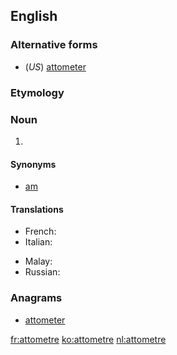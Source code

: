 ==English==

===Alternative forms===
* (''US'') [[attometer]]

===Etymology===
{{prefix|atto|metre|lang=en}}

===Noun===
{{en-noun}}

# {{SI-unit|atto|metre|length|lang=en}}

====Synonyms====
* [[am]]

====Translations====
{{trans-top|10<sup>-18</sup> metres}}
* French: {{t+|fr|attomètre|m}}
* Italian: {{t|it|attometro|m}}
{{trans-mid}}
* Malay: {{t|ms|atometer}}
* Russian: {{t+|ru|атто́метр|m}}
{{trans-bottom}}

===Anagrams===
* [[attometer#English|attometer]]

[[fr:attometre]]
[[ko:attometre]]
[[nl:attometre]]